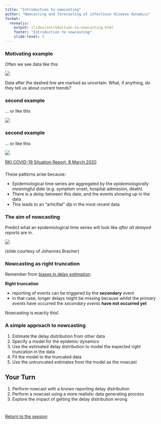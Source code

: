```yaml
---
title: "Introduction to nowcasting"
author: "Nowcasting and forecasting of infectious disease dynamics"
format:
  revealjs:
    output: slides/introduction-to-nowcasting.html
    footer: "Introduction to nowcasting"
    slide-level: 3
---
```


### Motivating example {.smaller}

Often we see data like this

![](figures/monkeypox_delayed.png)

Data after the dashed line are marked as uncertain. What, if anything, do they tell us about current trends?

### second example {.samller}

... or like this

![](figures/germany_historical.png)

### second example {.samller}

... or like this

![](figures/germany_early.png)

[RKI COVID-19 Situation Report, 8 March 2020](https://www.rki.de/DE/Content/InfAZ/N/Neuartiges_Coronavirus/Situationsberichte/2020-03-08-en.pdf?__blob=publicationFile)

### 

These patterns arise because:

- Epidemiological time series are aggregated by the *epidemiologically meaningful date*
  (e.g. symptom onset, hospital admission, death)
- There is a *delay* between this date, and the events showing up in the data
- This leads to an "articifial" *dip* in the most recent data

### The aim of nowcasting

Predict what an epidemiological time series will look like *after all delayed reports* are in.

![](figures/nowcasting.png)

(slide courtesy of Johannes Bracher)

### Nowcasting as right truncation

Remember from [biases in delay estimation](../biases-in-delay-distributions):

**Right truncation**

- reporting of events can be triggered by the **secondary** event
- in that case, longer delays might be missing because whilst the *primary events* have occurred the *secondary events* **have not occurred yet**

Nowcasting is exactly this!.

### A simple approach to nowcasting

1. Estimate the delay distribution from other data
2. Specify a model for the epidemic dynamics
3. Use the estimated delay distribution to model the expected right truncation in the data
4. Fit the model to the truncated data
5. Use the untruncated estimates from the model as the nowcast

## Your Turn {background-color="#447099" transition="fade-in"}

1. Perform nowcast with a known reporting delay distribution
2. Perform a nowcast using a more realistic data generating process
3. Explore the impact of getting the delay distribution wrong

#

[Return to the session](../nowcasting)


